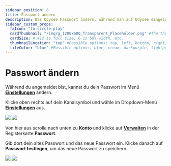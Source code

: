 ---
sidebar_position: 8
title: Passwort ändern
description: Das Odysee Passwort ändern, während man auf Odysee eingeloggt ist.
sidebar_custom_props:
  faIcon: "fa-circle-play"
  cardThumbnail: "/img/g_1200x600_Transparent_Placeholder.png" #The thumbnail on the category card.
  cardSize: 4 #12 is full size, 6 is 50% width, etc.
  thumbnailLocation: "top" #Possible options: top, left, bottom, right, none
  tileColor: "blue" #Possible options: blue, cream, darkpurple, lightpurple, mauve, orange, pink, none
---

# Passwort ändern

Während du angemeldet bist, kannst du dein Passwort im Menü **[<OdyseeIcon type="cogwheel" /> Einstellungen](https://odysee.com/$/settings)** ändern.

Klicke oben rechts auf dein Kanalsymbol und wähle im Dropdown-Menü **[<OdyseeIcon type="cogwheel" /> Einstellungen](https://odysee.com/$/settings)** aus.

![](/img/de/homepage_profile_menu_open_arrow_settings_desktop_light.png#light)
![](/img/de/homepage_profile_menu_open_arrow_settings_desktop_dark.png#dark)

Von hier aus scrolle nach unten zu **Konto** und klicke auf **[<OdyseeIcon type="chevronright" /> Verwalten](https://odysee.com/$/settings/update_password)** in der Registerkarte **Passwort**.

Gib dort dein altes Passwort und das neue Passwort ein. Klicke danach auf **Passwort festlegen**, um das neue Passwort zu speichern.

![](/img/de/change_password_desktop_light.png#light)
![](/img/de/change_password_desktop_dark.png#dark)
